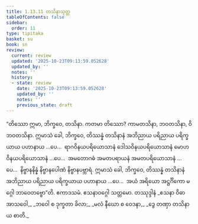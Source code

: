 ```yaml
---
title: 1.13.11 တသိနာသုတ္တ
tableOfContents: false
sidebar:
  order: 11
type: tipitaka
basket: su
book: sn
review:
  current: review
  updated: '2025-10-23T09:13:59.052628'
  updated_by: ''
  notes: ''
  history:
  - state: review
    date: '2025-10-23T09:13:59.052628'
    updated_by: ''
    notes: ''
    previous_state: draft
---
```



<ReviewStatus review={frontmatter.review} showDetails={true} />

<HypothesisAnnotation frontmatter={frontmatter} />

<DynamicBreadcrumb />

<Division number="171" book="sn" e="ch" v="18" p="304">

<Paragraph number="330" book="sn">
“တိဿော ဣမာ, ဘိက္ခဝေ, တသိနာ. ကတမာ တိဿော? ကာမတသိနာ, ဘဝတသိနာ, ဝိဘဝတသိနာ. ဣမာသံ ခေါ, ဘိက္ခဝေ, တိဿန္နံ တသိနာနံ အဘိညာယ ပရိညာယ ပရိက္ခယာယ ပဟာနာယ …ပေ…  ရာဂဝိနယပရိယောသာနံ ဒေါသဝိနယပရိယောသာနံ မောဟဝိနယပရိယောသာနံ …ပေ…  အမတောဂဓံ အမတပရာယနံ အမတပရိယောသာနံ …ပေ…  နိဗ္ဗာနနိန္နံ နိဗ္ဗာနပေါဏံ နိဗ္ဗာနပဗ္ဘာရံ. ဣမာသံ ခေါ, ဘိက္ခဝေ, တိဿန္နံ တသိနာနံ အဘိညာယ ပရိညာယ ပရိက္ခယာယ ပဟာနာယ …ပေ…  အယံ အရိယော အဋ္ဌင်္ဂိကော မဂ္ဂေါ ဘာဝေတဗ္ဗော”တိ.

</Paragraph>
</Division>

<Paragraph number="331" type="center" book="sn">
ဧကာဒသမံ.



</Paragraph>

<Paragraph number="332" type="center" book="sn">
ဧသနာဝဂ္ဂေါ သတ္တမော.



</Paragraph>

<Paragraph number="333" type="center" book="sn">
တဿုဒ္ဒါနံ


</Paragraph>

<Paragraph number="334" type="verses" book="sn">
_ဧသနာ ဝိဓာ အာသဝေါ,_  
_ဘဝေါ စ ဒုက္ခတာ ခိလာ;_  
_မလံ နီဃော စ ဝေဒနာ,_  
_ဒွေ တဏှာ တသိနာယ စာတိ._
</Paragraph>